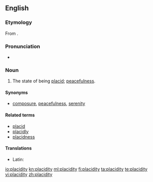 ==English==

===Etymology===
From {{etyl|la|en}} {{term|placiditas|placiditās|mildness, placidity|lang=la}}.

===Pronunciation===
* {{a|US}} {{IPA|/pləˈsɪd.ə.ti/}}

===Noun===
{{en-noun|-}}

# The state of being [[placid]]; [[peacefulness]].

====Synonyms====
* {{sense|state of being placid}} [[composure]], [[peacefulness]], [[serenity]]

====Related terms====
* [[placid]]
* [[placidly]]
* [[placidness]]

====Translations====
{{trans-top|state of being placid}}
* Latin: {{t-|la|placiditas|f|alt=placiditās}}
{{trans-mid}}
{{trans-bottom}}

[[io:placidity]]
[[kn:placidity]]
[[ml:placidity]]
[[fi:placidity]]
[[ta:placidity]]
[[te:placidity]]
[[vi:placidity]]
[[zh:placidity]]